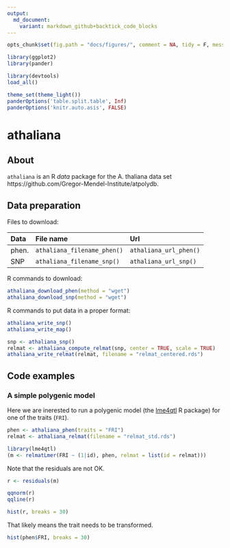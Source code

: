 ```yaml
---
output:
  md_document:
    variant: markdown_github+backtick_code_blocks
---
```


```r
opts_chunk$set(fig.path = "docs/figures/", comment = NA, tidy = F, message = F, warning = F, echo = F, results = 'verbatim')
```

```r
library(ggplot2)
library(pander)
```

```r
library(devtools)
load_all()
```

```r
theme_set(theme_light())
panderOptions('table.split.table', Inf)
panderOptions('knitr.auto.asis', FALSE)
```

# athaliana

## About

`athaliana` is an R *data* package for the A. thaliana data set https://github.com/Gregor-Mendel-Institute/atpolydb. 

## Data preparation

Files to download:

| Data | File name   | Url |
|:-----|:------------|:----|
| phen. | `athaliana_filename_phen()` | `athaliana_url_phen()` |
| SNP | `athaliana_filename_snp()` | `athaliana_url_snp()` |

R commands to download:

```r
athaliana_download_phen(method = "wget")
athaliana_download_snp(method = "wget")
```

R commands to put data in a proper format:

```r
athaliana_write_snp()
athaliana_write_map()       

snp <- athaliana_snp()
relmat <- athaliana_compute_relmat(snp, center = TRUE, scale = TRUE)
athaliana_write_relmat(relmat, filename = "relmat_centered.rds")
```

## Code examples

### A simple polygenic model

Here we are inerested to run a polygenic model 
(the [lme4qtl](https://github.com/variani/lme4qtl) R package) 
for one of the traits (`FRI`).

```r
phen <- athaliana_phen(traits = "FRI")
relmat <- athaliana_relmat(filename = "relmat_std.rds")

library(lme4qtl)
(m <- relmatLmer(FRI ~ (1|id), phen, relmat = list(id = relmat)))
```

Note that the residuals are not OK. 

```r
r <- residuals(m)

qqnorm(r)
qqline(r)

hist(r, breaks = 30)
```

That likely means the trait needs to be transformed.

```r
hist(phen$FRI, breaks = 30)
```


